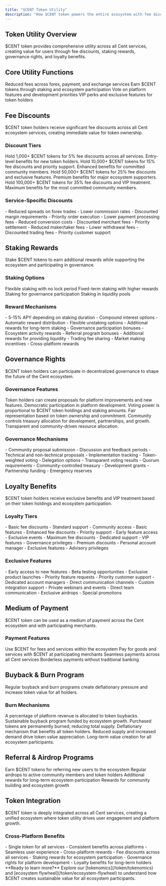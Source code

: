 ```yaml
---
title: "$CENT Token Utility"
description: "How $CENT token powers the entire ecosystem with fee discounts, staking rewards, and governance"
---
```


## Token Utility Overview

<Card title="Powering the Cent Ecosystem" icon="coins" horizontal>
  $CENT token provides comprehensive utility across all Cent services, creating
  value for users through fee discounts, staking rewards, governance rights, and
  loyalty benefits.
</Card>

## Core Utility Functions

<CardGroup cols={2}>
  <Card title="Fee Discounts" icon="percent">
    Reduced fees across forex, payment, and exchange services
  </Card>
  <Card title="Staking Rewards" icon="coins">
    Earn $CENT tokens through staking and ecosystem participation
  </Card>
  <Card title="Governance Rights" icon="lock">
    Vote on platform features and development priorities
  </Card>
  <Card title="Loyalty Benefits" icon="star">
    VIP perks and exclusive features for token holders
  </Card>
</CardGroup>

## Fee Discounts

<Info>
  $CENT token holders receive significant fee discounts across all Cent
  ecosystem services, creating immediate value for token ownership.
</Info>

### Discount Tiers

<Steps>
  <Step title="Bronze Tier">
    Hold 1,000+ $CENT tokens for 5% fee discounts across all services.
    <Check>Entry-level benefits for new token holders.</Check>
  </Step>

  <Step title="Silver Tier">
    Hold 10,000+ $CENT tokens for 15% fee discounts and priority support.
    <Check>Enhanced benefits for committed community members.</Check>
  </Step>

  <Step title="Gold Tier">
    Hold 50,000+ $CENT tokens for 25% fee discounts and exclusive features.
    <Check>Premium benefits for major ecosystem supporters.</Check>
  </Step>

  <Step title="Platinum Tier">
    Hold 100,000+ $CENT tokens for 35% fee discounts and VIP treatment.
    <Check>Maximum benefits for the most committed community members.</Check>
  </Step>
</Steps>

### Service-Specific Discounts

<AccordionGroup>
  <Accordion title="Cent FX Discounts" icon="chart-bar">
    - Reduced spreads on forex trades - Lower commission rates - Discounted
    margin requirements - Priority order execution
  </Accordion>

  <Accordion title="Cent Pay Discounts" icon="credit-card">
    - Lower payment processing fees - Reduced conversion costs - Discounted
    merchant fees - Priority settlement
  </Accordion>

  <Accordion title="CentXchange Discounts" icon="rotate">
    - Reduced maker/taker fees - Lower withdrawal fees - Discounted trading fees
    - Priority customer support
  </Accordion>
</AccordionGroup>

## Staking Rewards

<Card title="Earn $CENT Through Staking" icon="coins" horizontal>
  Stake $CENT tokens to earn additional rewards while supporting the ecosystem
  and participating in governance.
</Card>

### Staking Options

<CardGroup cols={2}>
  <Card title="Flexible Staking" icon="clock">
    Flexible staking with no lock period
  </Card>
  <Card title="Fixed Staking" icon="lock">
    Fixed-term staking with higher rewards
  </Card>
  <Card title="Governance Staking" icon="lock">
    Staking for governance participation
  </Card>
  <Card title="Liquidity Staking" icon="water">
    Staking in liquidity pools
  </Card>
</CardGroup>

### Reward Mechanisms

<AccordionGroup>
  <Accordion title="Base Staking Rewards" icon="coins">
    - 5-15% APY depending on staking duration - Compound interest options -
    Automatic reward distribution - Flexible unstaking options
  </Accordion>

  <Accordion title="Bonus Rewards" icon="gift">
    - Additional rewards for long-term staking - Governance participation
    bonuses - Ecosystem activity rewards - Referral program bonuses
  </Accordion>

  <Accordion title="Liquidity Rewards" icon="water">
    - Additional rewards for providing liquidity - Trading fee sharing - Market
    making incentives - Cross-platform rewards
  </Accordion>
</AccordionGroup>

## Governance Rights

<Card title="Community Governance" icon="lock" horizontal>
  $CENT token holders can participate in decentralized governance to shape the
  future of the Cent ecosystem.
</Card>

### Governance Features

<Steps>
  <Step title="Proposal Creation">
    Token holders can create proposals for platform improvements and new
    features.
    <Check>Democratic participation in platform development.</Check>
  </Step>

  <Step title="Voting Power">
    Voting power is proportional to $CENT token holdings and staking amounts.
    <Check>Fair representation based on token ownership and commitment.</Check>
  </Step>

  <Step title="Treasury Management">
    Community controls treasury allocation for development, partnerships, and
    growth.
    <Check>Transparent and community-driven resource allocation.</Check>
  </Step>
</Steps>

### Governance Mechanisms

<AccordionGroup>
  <Accordion title="Proposal System" icon="file">
    - Community proposal submission - Discussion and feedback periods -
    Technical and non-technical proposals - Implementation tracking
  </Accordion>

  <Accordion title="Voting System" icon="lock">
    - Token-weighted voting - Delegation options - Transparent voting results -
    Quorum requirements
  </Accordion>

  <Accordion title="Treasury Allocation" icon="wallet">
    - Community-controlled treasury - Development grants - Partnership funding -
    Emergency reserves
  </Accordion>
</AccordionGroup>

## Loyalty Benefits

<Info>
  $CENT token holders receive exclusive benefits and VIP treatment based on
  their token holdings and ecosystem participation.
</Info>

### Loyalty Tiers

<CardGroup cols={2}>
  <Card title="Bronze Benefits" icon="medal">
    - Basic fee discounts - Standard support - Community access - Basic features
  </Card>
  <Card title="Silver Benefits" icon="medal">
    - Enhanced fee discounts - Priority support - Early feature access -
    Exclusive events
  </Card>
  <Card title="Gold Benefits" icon="medal">
    - Maximum fee discounts - Dedicated support - VIP features - Governance
    privileges
  </Card>
  <Card title="Platinum Benefits" icon="medal">
    - Premium discounts - Personal account manager - Exclusive features -
    Advisory privileges
  </Card>
</CardGroup>

### Exclusive Features

<AccordionGroup>
  <Accordion title="Early Access" icon="clock">
    - Early access to new features - Beta testing opportunities - Exclusive
    product launches - Priority feature requests
  </Accordion>

  <Accordion title="VIP Support" icon="headset">
    - Priority customer support - Dedicated account managers - Direct
    communication channels - Custom integration support
  </Accordion>

  <Accordion title="Exclusive Events" icon="calendar">
    - Private webinars and events - Direct team communication - Exclusive
    airdrops - Special promotions
  </Accordion>
</AccordionGroup>

## Medium of Payment

<Card title="Payment Integration" icon="credit-card" horizontal>
  $CENT token can be used as a medium of payment across the Cent ecosystem and
  with participating merchants.
</Card>

### Payment Features

<Columns cols={2}>
  <Card title="Internal Payments" icon="rotate">
    Use $CENT for fees and services within the ecosystem
  </Card>
  <Card title="Merchant Payments" icon="store">
    Pay for goods and services with $CENT at participating merchants
  </Card>
  <Card title="Cross-Platform" icon="link">
    Seamless payments across all Cent services
  </Card>
  <Card title="International" icon="globe">
    Borderless payments without traditional banking
  </Card>
</Columns>

## Buyback & Burn Program

<Card title="Token Economics" icon="fire" horizontal>
  Regular buyback and burn programs create deflationary pressure and increase
  token value for all holders.
</Card>

### Burn Mechanisms

<Steps>
  <Step title="Revenue Allocation">
    A percentage of platform revenue is allocated to token buybacks.
    <Check>Sustainable buyback program funded by ecosystem growth.</Check>
  </Step>

  <Step title="Token Burns">
    Purchased tokens are permanently burned, reducing total supply.
    <Check>Deflationary mechanism that benefits all token holders.</Check>
  </Step>

  <Step title="Value Appreciation">
    Reduced supply and increased demand drive token value appreciation.
    <Check>Long-term value creation for all ecosystem participants.</Check>
  </Step>
</Steps>

## Referral & Airdrop Programs

<CardGroup cols={2}>
  <Card title="Referral Bonuses" icon="users">
    Earn $CENT tokens for referring new users to the ecosystem
  </Card>
  <Card title="Airdrop Programs" icon="gift">
    Regular airdrops to active community members and token holders
  </Card>
  <Card title="Loyalty Rewards" icon="star">
    Additional rewards for long-term ecosystem participation
  </Card>
  <Card title="Community Incentives" icon="handshake">
    Rewards for community building and ecosystem growth
  </Card>
</CardGroup>

## Token Integration

<Info>
  $CENT token is deeply integrated across all Cent services, creating a unified
  ecosystem where token utility drives user engagement and platform growth.
</Info>

### Cross-Platform Benefits

<AccordionGroup>
  <Accordion title="Unified Experience" icon="link">
    - Single token for all services - Consistent benefits across platforms -
    Seamless user experience - Cross-platform rewards
  </Accordion>

  <Accordion title="Economic Incentives" icon="coins">
    - Fee discounts across all services - Staking rewards for ecosystem
    participation - Governance rights for platform development - Loyalty
    benefits for long-term holders
  </Accordion>
</AccordionGroup>

<Note>
  **Ready to learn more?** Explore our [tokenomics](/token/tokenomics) and
  [ecosystem flywheel](/token/ecosystem-flywheel) to understand how $CENT
  creates sustainable value for all ecosystem participants.
</Note>
